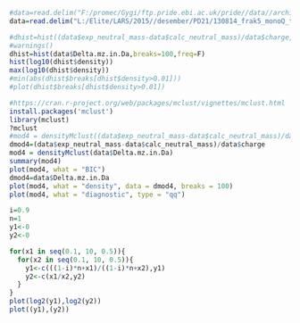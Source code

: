 ```{r data}
#data=read.delim("F:/promec/Gygi/ftp.pride.ebi.ac.uk/pride//data//archive//2015//06//PXD001468/b1906_293T_proteinID_01A_QE3_122212_et.txt", skip = 1, header=T)
data=read.delim("L:/Elite/LARS/2015//desember/PD21/130814_frak5_monoQ_tod27/Set of 5 files_PSMsR.txt",header=T)
```

```{r hist}
#dhist=hist((data$exp_neutral_mass-data$calc_neutral_mass)/data$charge,breaks=50000,freq=F )
#warnings()
dhist=hist(data$Delta.mz.in.Da,breaks=100,freq=F)
hist(log10(dhist$density))
max(log10(dhist$density))
#min(abs(dhist$breaks[dhist$density>0.01]))
#plot(dhist$breaks[dhist$density>0.01])
```

```{r de-gauss}
#https://cran.r-project.org/web/packages/mclust/vignettes/mclust.html
install.packages('mclust')
library(mclust)
?mclust
#mod4 = densityMclust((data$exp_neutral_mass-data$calc_neutral_mass)/data$charge)
dmod4=(data$exp_neutral_mass-data$calc_neutral_mass)/data$charge
mod4 = densityMclust(data$Delta.mz.in.Da)
summary(mod4)
plot(mod4, what = "BIC")
dmod4=data$Delta.mz.in.Da
plot(mod4, what = "density", data = dmod4, breaks = 100)
plot(mod4, what = "diagnostic", type = "qq")
```

```{r ir}
i=0.9
n=1
y1<-0
y2<-0

for(x1 in seq(0.1, 10, 0.5)){
  for(x2 in seq(0.1, 10, 0.5)){
    y1<-c(((1-i)*n+x1)/((1-i)*n+x2),y1)
    y2<-c(x1/x2,y2)
  }
}
plot(log2(y1),log2(y2))
plot((y1),(y2))

```





